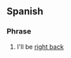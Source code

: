==Spanish==
===Phrase===
{{infl|es|phrase|head=[[ir|voy]] [[y]] [[venir|vengo]]}}
# I'll be [[right back]]